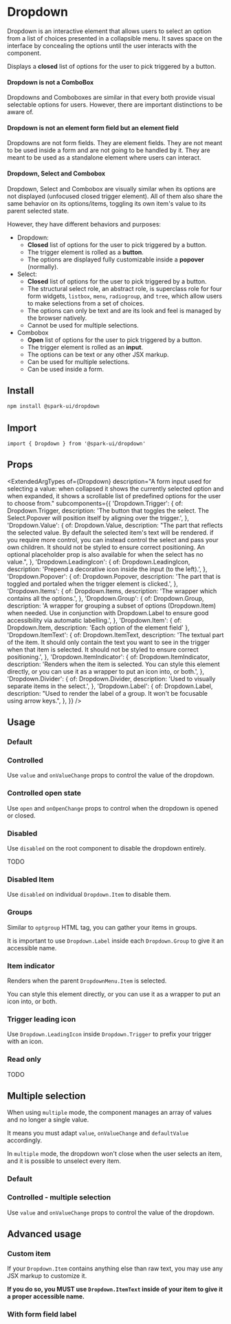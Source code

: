 


<Meta of={stories} />

# Dropdown

Dropdown is an interactive element
that allows users to select an option from a list of choices presented in a collapsible menu.
It saves space on the interface by concealing the options until the user interacts with the component.

Displays a **closed** list of options for the user to pick triggered by a button.

#### Dropdown is not a ComboBox

<Callout kind="warning">
  Dropdowns and Comboboxes are similar in that every both provide visual selectable options for
  users. However, there are important distinctions to be aware of.
</Callout>

#### Dropdown is not an element form field but an element field

Dropdowns are not form fields.
They are element fields.
They are not meant to be used inside a form and are not going to be handled by it.
They are meant to be used as a standalone element where users can interact.

#### Dropdown, Select and Combobox

Dropdown, Select and Combobox are visually similar when its options are not displayed
(unfocused closed trigger element).
All of them also share the same behavior on its options/items, toggling its own item's
value to its parent selected state.

However, they have different behaviors and purposes:

- Dropdown:
  - **Closed** list of options for the user to pick triggered by a button.
  - The trigger element is rolled as a **button**.
  - The options are displayed fully customizable inside a **popover** (normally).
- Select:
  - **Closed** list of options for the user to pick triggered by a button.
  - The structural select role, an abstract role, is superclass role for four form widgets, `listbox`, `menu`,
  `radiogroup`, and `tree`, which allow users to make selections from a set of choices.
  - The options can only be text and are its look and feel is managed by the browser natively.
  - Cannot be used for multiple selections.
- Combobox
  - **Open** list of options for the user to pick triggered by a button.
  - The trigger element is rolled as an **input**.
  - The options can be text or any other JSX markup.
  - Can be used for multiple selections.
  - Can be used inside a form.

## Install

```sh
npm install @spark-ui/dropdown
```

## Import

```tsx
import { Dropdown } from '@spark-ui/dropdown'
```

## Props

<ExtendedArgTypes
  of={Dropdown}
  description="A form input used for selecting a value: when collapsed it shows the currently selected option and when expanded, it shows a scrollable list of predefined options for the user to choose from."
  subcomponents={{
    'Dropdown.Trigger': {
      of: Dropdown.Trigger,
      description:
        'The button that toggles the select. The Select.Popover will position itself by aligning over the trigger.',
    },
    'Dropdown.Value': {
      of: Dropdown.Value,
      description:
        "The part that reflects the selected value. By default the selected item's text will be rendered. if you require more control, you can instead control the select and pass your own children. It should not be styled to ensure correct positioning. An optional placeholder prop is also available for when the select has no value.",
    },
    'Dropdown.LeadingIcon': {
      of: Dropdown.LeadingIcon,
      description: 'Prepend a decorative icon inside the input (to the left).',
    },
    'Dropdown.Popover': {
      of: Dropdown.Popover,
      description: 'The part that is toggled and portaled when the trigger element is clicked.',
    },
    'Dropdown.Items': {
      of: Dropdown.Items,
      description: 'The wrapper which contains all the options.',
    },
    'Dropdown.Group': {
      of: Dropdown.Group,
      description:
        'A wrapper for grouping a subset of options (Dropdown.Item) when needed. Use in conjunction with Dropdown.Label to ensure good accessibility via automatic labelling.',
    },
    'Dropdown.Item': { of: Dropdown.Item, description: 'Each option of the element field' },
    'Dropdown.ItemText': {
      of: Dropdown.ItemText,
      description:
        'The textual part of the item. It should only contain the text you want to see in the trigger when that item is selected. It should not be styled to ensure correct positioning.',
    },
    'Dropdown.ItemIndicator': {
      of: Dropdown.ItemIndicator,
      description:
        'Renders when the item is selected. You can style this element directly, or you can use it as a wrapper to put an icon into, or both.',
    },
    'Dropdown.Divider': {
      of: Dropdown.Divider,
      description: 'Used to visually separate items in the select.',
    },
    'Dropdown.Label': {
      of: Dropdown.Label,
      description: "Used to render the label of a group. It won't be focusable using arrow keys.",
    },
  }}
/>

## Usage

### Default

<Canvas of={stories.Default} />

### Controlled

Use `value` and `onValueChange` props to control the value of the dropdown.

<Canvas of={stories.Controlled} />

### Controlled open state

Use `open` and `onOpenChange` props to control when the dropdown is opened or closed.

<Canvas of={stories.ControlledOpenState} />

### Disabled

Use `disabled` on the root component to disable the dropdown entirely.

TODO

### Disabled Item

Use `disabled` on individual `Dropdown.Item` to disable them.

<Canvas of={stories.DisabledItem} />

### Groups

Similar to `optgroup` HTML tag, you can gather your items in groups.

It is important to use `Dropdown.Label` inside each `Dropdown.Group` to give it an accessible name.

<Canvas of={stories.Grouped} />

### Item indicator

Renders when the parent `DropdownMenu.Item` is selected.

You can style this element directly, or you can use it as a wrapper to put an icon into, or both.

<Canvas of={stories.ItemIndicator} />

### Trigger leading icon

Use `Dropdown.LeadingIcon` inside `Dropdown.Trigger` to prefix your trigger with an icon.

<Canvas of={stories.LeadingIcon} />

### Read only

TODO

## Multiple selection

When using `multiple` mode, the component manages an array of values and no longer a single value.

It means you must adapt `value`, `onValueChange` and `defaultValue` accordingly.

In `multiple` mode, the dropdown won't close when the user selects an item, and it is possible to unselect every item.

### Default

<Canvas of={stories.MultipleSelection} />

### Controlled - multiple selection

Use `value` and `onValueChange` props to control the value of the dropdown.

<Canvas of={stories.MultipleSelectionControlled} />

## Advanced usage

### Custom item

If your `Dropdown.Item` contains anything else than raw text, you may use any JSX markup to customize it.

**If you do so, you MUST use `Dropdown.ItemText` inside of your item to give it a proper accessible name.**

<Canvas of={stories.CustomItem} />

### With form field label

<Canvas of={stories.FormFieldLabel} />
